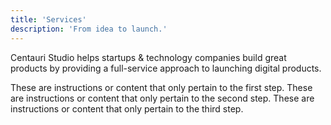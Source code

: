 ```yaml
---
title: 'Services'
description: 'From idea to launch.'
---
```


Centauri Studio helps startups & technology companies build great products by providing a full-service approach to launching digital products.

<Steps>
  <Step title="Design">
    These are instructions or content that only pertain to the first step.
  </Step>
  <Step title="Develop">
    These are instructions or content that only pertain to the second step.
  </Step>
  <Step title="Launch">
    These are instructions or content that only pertain to the third step.
  </Step>
</Steps>

<CardGroup cols={2}>
  <Card title="Go-to-market planning">
  </Card>
  <Card title="Capital raising">
  </Card>
  <Card title="Brand identity">
  </Card>
  <Card title="Content">
  </Card>
  <Card title="Web design">
  </Card>
  <Card title="Design sprints">
  </Card>
  <Card title="Prototyping">
  </Card>
  <Card title="UX/UI design">
  </Card>
  <Card title="Design systems">
  </Card>
  <Card title="Web development">
  </Card>
  <Card title="DevOps">
  </Card>
  <Card title="Mobile app development">
  </Card>
  <Card title="API integrations">
  </Card>
  <Card title="Microservices">
  </Card>
  <Card title="React">
  </Card>
  <Card title="Typescript">
  </Card>
  <Card title="NodeJS">
  </Card>
  <Card title="NextJS">
  </Card>
  <Card title="Python">
  </Card>
  <Card title="AI/ML">
  </Card>
  </Card>
</CardGroup>